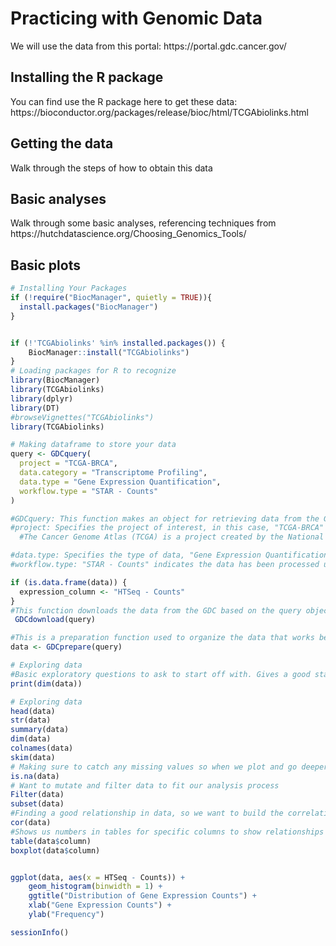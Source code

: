 
# Practicing with Genomic Data

We will use the data from this portal: https://portal.gdc.cancer.gov/

## Installing the R package

You can find use the R package here to get these data: https://bioconductor.org/packages/release/bioc/html/TCGAbiolinks.html

## Getting the data

Walk through the steps of how to obtain this data


## Basic analyses

Walk through some basic analyses, referencing techniques from
https://hutchdatascience.org/Choosing_Genomics_Tools/


## Basic plots


```r
# Installing Your Packages
if (!require("BiocManager", quietly = TRUE)){
  install.packages("BiocManager")
}


if (!'TCGAbiolinks' %in% installed.packages()) {
    BiocManager::install("TCGAbiolinks")
}
# Loading packages for R to recognize
library(BiocManager)
library(TCGAbiolinks)
library(dplyr)
library(DT)
#browseVignettes("TCGAbiolinks")
library(TCGAbiolinks)

# Making dataframe to store your data 
query <- GDCquery(
  project = "TCGA-BRCA",
  data.category = "Transcriptome Profiling",
  data.type = "Gene Expression Quantification",
  workflow.type = "STAR - Counts"
)

#GDCquery: This function makes an object for retrieving data from the GDC.
#project: Specifies the project of interest, in this case, "TCGA-BRCA" 
  #The Cancer Genome Atlas (TCGA) is a project created by the National Cancer Institute (NCI) and the National Human Genome Research Institute (NHGRI). This was made to catalog genetic mutations responsible for cancer, using various genomic technologies. TCGA provides a heep of data for researchers to study the molecular mechanisms underlying different types of cancer.

#data.type: Specifies the type of data, "Gene Expression Quantification" 
#workflow.type: "STAR - Counts" indicates the data has been processed using the STAR alignment tool and is in count format.

if (is.data.frame(data)) {
  expression_column <- "HTSeq - Counts"
}
#This function downloads the data from the GDC based on the query object created. It fetches the data files that match the criteria in the GDCquery function.
 GDCdownload(query)

#This is a preparation function used to organize the data that works better for R to recognize 
data <- GDCprepare(query)

# Exploring data 
#Basic exploratory questions to ask to start off with. Gives a good start to know what charaterstics your data has. Will give good insight and visualations so you understand the format of the data.
print(dim(data))

# Exploring data
head(data)
str(data)
summary(data)
dim(data)
colnames(data)
skim(data)
# Making sure to catch any missing values so when we plot and go deeper we do not have to be surprised when getting erros
is.na(data)
# Want to mutate and filter data to fit our analysis process
Filter(data)
subset(data)
#Finding a good relationship in data, so we want to build the correlation matrtix
cor(data)
#Shows us numbers in tables for specific columns to show relationships
table(data$column)
boxplot(data$column)
```

```r

```

```r
ggplot(data, aes(x = HTSeq - Counts)) +
    geom_histogram(binwidth = 1) +
    ggtitle("Distribution of Gene Expression Counts") +
    xlab("Gene Expression Counts") +
    ylab("Frequency")
```

```r
sessionInfo()

```
